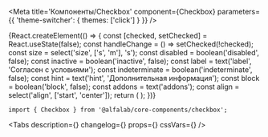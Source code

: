 


<Meta
    title='Компоненты/Checkbox'
    component={Checkbox}
    parameters={{ 'theme-switcher': { themes: ['click'] } }}
/>


<!-- Canvas -->

<Story name='Checkbox'>
    {React.createElement(() => {
        const [checked, setChecked] = React.useState(false);
        const handleChange = () => setChecked(!checked);
        const size = select('size', ['s', 'm'], 's');
        const disabled = boolean('disabled', false);
        const inactive = boolean('inactive', false);
        const label = text('label', 'Согласен с условиями');
        const indeterminate = boolean('indeterminate', false);
        const hint = text('hint', 'Дополнительная информация');
        const block = boolean('block', false);
        const addons = text('addons');
        const align = select('align', ['start', 'center']);
        return (
            <Checkbox
                disabled={disabled}
                inactive={inactive}
                size={size}
                block={block}
                addons={addons}
                align={align}
                onChange={handleChange}
                label={label}
                indeterminate={indeterminate}
                hint={hint}
            />
        );
    })}
</Story>


<!-- Docs -->

<ComponentHeader
    name='Checkbox'
    version={version}
    package='@alfalab/core-components/checkbox'
    stage={2}
    design='https://www.figma.com/file/hqSP3L6qu8UcL3sf18Su1M/Web-Components?node-id=83%3A306'
/>

```tsx
import { Checkbox } from '@alfalab/core-components/checkbox';
```

<Tabs
    description={<Description />}
    changelog={<Changelog />}
    props={<Props of={Checkbox} />}
    cssVars={<CssVars css={styles} />}
/>
